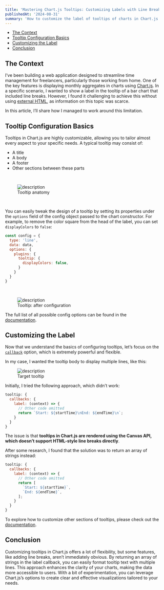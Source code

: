 ```yaml
---
title: 'Mastering Chart.js Tooltips: Customizing Labels with Line Breaks'
publishedAt: '2024-08-31'
summary: 'How to customize the label of tooltips of charts in Chart.js'
---
```


- [The Context](#the-context)
- [Tooltip Configuration Basics](#tooltip-configuration-basics)
- [Customizing the Label](#customizing-the-label)
- [Conclusion](#conclusion)

## The Context

I’ve been building a web application designed to streamline time management for freelancers, particularly those working from home. One of the key features is displaying monthly aggregates in charts using [Chart.js](https://www.chartjs.org/). In a specific scenario, I wanted to show a label in the tooltip of a bar chart that included line breaks. However, I found it challenging to achieve this without using [external HTML](https://www.chartjs.org/docs/latest/samples/tooltip/html.html), as information on this topic was scarce.

In this article, I’ll share how I managed to work around this limitation.

## Tooltip Configuration Basics

Tooltips in Chart.js are highly customizable, allowing you to tailor almost every aspect to your specific needs. A typical tooltip may consist of:

- A title
- A body
- A footer
- Other sections between these parts

<br/>

<figure style={{ textAlign: 'center' }}>
  <img src="/customize-tooltip-chartjs/anatomy.png" alt="description" />
  <figcaption>Tooltip anatomy</figcaption>
</figure>

<br/>

You can easily tweak the design of a tooltip by setting its properties under the `options` field of the config object passed to the chart constructor. For example, to remove the color square from the head of the label, you can set `displayColors` to `false`:

```javascript
const config = {
  type: 'line',
  data: data,
  options: {
    plugins: {
      tooltip: {
        displayColors: false,
      }
    }
  }
}
```
<br/>

<figure style={{ textAlign: 'center' }}>
  <img src="/customize-tooltip-chartjs/after-config.png" alt="description" />
  <figcaption>Tooltip: after configuration</figcaption>
</figure>

The full list of all possible config options can be found in the [documentation](https://www.chartjs.org/docs/latest/configuration/tooltip.html).


## Customizing the Label

Now that we understand the basics of configuring tooltips, let’s focus on the [`callback`](https://www.chartjs.org/docs/latest/configuration/tooltip.html#tooltip-callbacks) option, which is extremely powerful and flexible.

In my case, I wanted the tooltip body to display multiple lines, like this:

<figure style={{ textAlign: 'center' }}>
  <img src="/customize-tooltip-chartjs/target-tooltip.png" alt="description" />
  <figcaption>Target tooltip</figcaption>
</figure>

Initially, I tried the following approach, which didn’t work:

```javascript
tooltip: {
  callbacks: {
    label: (context) => {
      // Other code omitted
      return `Start: ${startTime}\nEnd: ${endTime}\n`;
    }
  }
}
```

The issue is that **tooltips in Chart.js are rendered using the Canvas API, which doesn’t support HTML-style line breaks directly**.

After some research, I found that the solution was to return an array of strings instead:

```javascript
tooltip: {
  callbacks: {
    label: (context) => {
      // Other code omitted
      return [
        `Start: ${startTime}`,
        `End: ${endTime}`,
      ];
    }
  }
}
```

To explore how to customize other sections of tooltips, please check out the [documentation](https://www.chartjs.org/docs/latest/configuration/tooltip.html#tooltip-callbacks).

## Conclusion

Customizing tooltips in Chart.js offers a lot of flexibility, but some features, like adding line breaks, aren’t immediately obvious. By returning an array of strings in the label callback, you can easily format tooltip text with multiple lines. This approach enhances the clarity of your charts, making the data more accessible to users. With a bit of experimentation, you can leverage Chart.js’s options to create clear and effective visualizations tailored to your needs.
